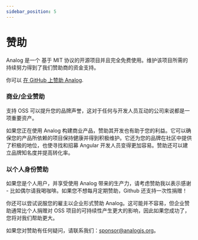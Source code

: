 ```yaml
---
sidebar_position: 5
---
```



# 赞助

Analog 是一个 基于 MIT 协议的开源项目并且完全免费使用。维护该项目所需的持续努力得到了我们赞助商的资金支持。

你可以 [在 GitHub 上赞助 Analog](https://github.com/sponsors/brandonroberts).

### 商业/企业赞助

支持 OSS 可以提升您的品牌声誉，这对于任何与开发人员互动的公司来说都是一项重要资产。

如果您正在使用 Analog 构建商业产品，赞助其开发也有助于您的利益。它可以确保您的产品所依赖的项目保持健康并得到积极维护。它还为您的品牌在社区中提供了积极的地位，也使寻找和招募 Angular 开发人员变得更加容易。赞助还可以建立品牌知名度并提高转化率。

### 以个人身份赞助

如果您是个人用户，并享受使用 Analog 带来的生产力，请考虑赞助我以表示感谢 - 比如偶尔请我喝咖啡。如果您不想每月定期赞助，Github 还支持一次性捐赠！

你还可以尝试说服您的雇主以企业形式赞助 Analog。这可能并不容易，但企业赞助通常比个人捐赠对 OSS 项目的可持续性产生更大的影响，因此如果您成功了，您将对我们帮助更大。

如果您对赞助有任何疑问，请联系我们：sponsor@analogjs.org。
